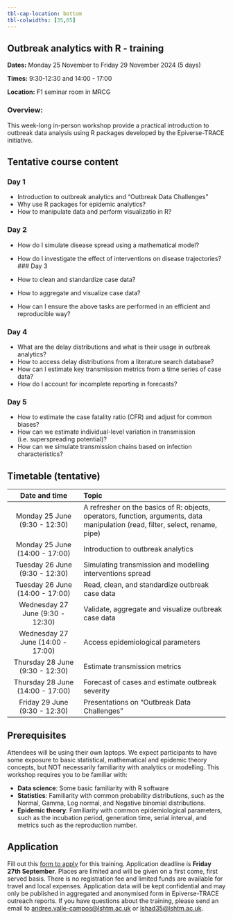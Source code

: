 ```yaml
---
tbl-cap-location: bottom
tbl-colwidths: [35,65]
---
```


## Outbreak analytics with R - training {#pre-summit-training}

**Dates:** Monday 25 November to Friday 29 November 2024 (5 days)

**Times:** 9:30-12:30 and 14:00 - 17:00

**Location:** F1 seminar room in MRCG

### Overview:

This week-long in-person workshop provide a practical introduction to outbreak data analysis using R packages developed by the Epiverse-TRACE initiative.



## Tentative course content

### Day 1
-   Introduction to outbreak analytics and "Outbreak Data Challenges"
-   Why use R packages for epidemic analytics?
-   How to manipulate data and perform visualizatio in R?

### Day 2

-   How do I simulate disease spread using a mathematical model?
-   How do I investigate the effect of interventions on disease trajectories?
### Day 3

-   How to clean and standardize case data?
-   How to aggregate and visualize case data?
-   How can I ensure the above tasks are performed in an efficient and reproducible way?

### Day 4

-   What are the delay distributions and what is their usage in outbreak analytics?
-   How to access delay distributions from a literature search database?
-   How can I estimate key transmission metrics from a time series of case data?
-   How do I account for incomplete reporting in forecasts?

### Day 5

-   How to estimate the case fatality ratio (CFR) and adjust for common biases?
-   How can we estimate individual-level variation in transmission (i.e. superspreading potential)?
-   How can we simulate transmission chains based on infection characteristics?

## Timetable (tentative)

|           Date and time           | Topic                                                                              |
|:----------------------:|:----------------------------------------------|
|   Monday 25 June (9:30 - 12:30)   | A refresher on the basics of R: objects, operators, function, arguments, data manipulation (read, filter, select, rename, pipe) |
|  Monday 25 June (14:00 - 17:00)   | Introduction to outbreak analytics  |
|  Tuesday 26 June (9:30 - 12:30)   | Simulating transmission and modelling interventions spread                                                            |
|  Tuesday 26 June (14:00 - 17:00)  | Read, clean, and standardize outbreak case data    |
| Wednesday 27 June (9:30 - 12:30)  | Validate, aggregate and visualize outbreak case data|
| Wednesday 27 June (14:00 - 17:00) | Access epidemiological parameters |
|  Thursday 28 June (9:30 - 12:30)  | Estimate transmission metrics |
| Thursday 28 June (14:00 - 17:00)  | Forecast of cases and estimate outbreak severity|
|   Friday 29 June (9:30 - 12:30)   | Presentations on "Outbreak Data Challenges" |
## Prerequisites

Attendees will be using their own laptops. We expect participants to have some exposure to basic statistical, mathematical and epidemic theory concepts, but NOT necessarily familiarity with analytics or modelling. This workshop requires you to be familiar with:

-   **Data science**: Some basic familiarity with R software
-   **Statistics**: Familiarity with common probability distributions, such as the Normal, Gamma, Log normal, and Negative binomial distributions.
-   **Epidemic theory**: Familiarity with common epidemiological parameters, such as the incubation period, generation time, serial interval, and metrics such as the reproduction number.


## Application 

Fill out this [form to apply](https://forms.office.com/e/MdHMYMKmC7) for this training. Application deadline is **Friday 27th September**. Places are limited and will be given on a first come, first served basis. There is no registration fee and limited funds are available for travel and local expenses. Application data will be kept confidential and may only be published in aggregated and anonymised form in Epiverse-TRACE outreach reports. If you have questions about the training, please send an email to [andree.valle-campos\@lshtm.ac.uk]() or [lshad35\@lshtm.ac.uk]().
